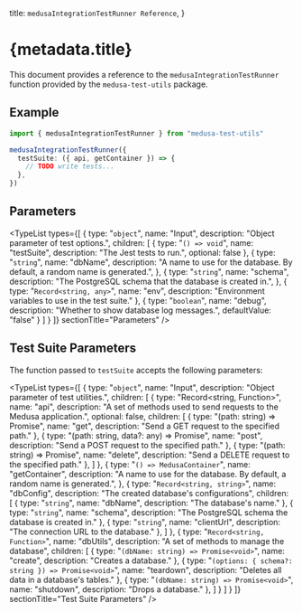 
  title: `medusaIntegrationTestRunner Reference`,
}

# {metadata.title}

This document provides a reference to the `medusaIntegrationTestRunner` function provided by the `medusa-test-utils` package.

## Example

```ts
import { medusaIntegrationTestRunner } from "medusa-test-utils"

medusaIntegrationTestRunner({
  testSuite: ({ api, getContainer }) => {
    // TODO write tests...
  },
})
```

## Parameters

<TypeList
  types={[
    {
      type: "`object`",
      name: "Input",
      description: "Object parameter of test options.",
      children: [
        {
          type: "`() => void`",
          name: "testSuite",
          description: "The Jest tests to run.",
          optional: false
        },
        {
          type: "`string`",
          name: "dbName",
          description: "A name to use for the database. By default, a random name is generated.",
        },
        {
          type: "`string`",
          name: "schema",
          description: "The PostgreSQL schema that the database is created in.",
        },
        {
          type: "`Record<string, any>`",
          name: "env",
          description: "Environment variables to use in the test suite."
        },
        {
          type: "`boolean`",
          name: "debug",
          description: "Whether to show database log messages.",
          defaultValue: "false"
        }
      ]
    }
  ]}
  sectionTitle="Parameters"
/>

## Test Suite Parameters

The function passed to `testSuite` accepts the following parameters:

<TypeList
  types={[
    {
      type: "`object`",
      name: "Input",
      description: "Object parameter of test utilities.",
      children: [
        {
          type: "Record<string, Function>",
          name: "api",
          description: "A set of methods used to send requests to the Medusa application.",
          optional: false,
          children: [
            {
              type: "(path: string) => Promise<any>",
              name: "get",
              description: "Send a GET request to the specified path."
            },
            {
              type: "(path: string, data?: any) => Promise<any>",
              name: "post",
              description: "Send a POST request to the specified path."
            },
            {
              type: "(path: string) => Promise<any>",
              name: "delete",
              description: "Send a DELETE request to the specified path."
            },
          ]
        },
        {
          type: "`() => MedusaContainer`",
          name: "getContainer",
          description: "A name to use for the database. By default, a random name is generated.",
        },
        {
          type: "`Record<string, string>`",
          name: "dbConfig",
          description: "The created database's configurations",
          children: [
            {
              type: "`string`",
              name: "dbName",
              description: "The database's name."
            },
            {
              type: "`string`",
              name: "schema",
              description: "The PostgreSQL schema the database is created in."
            },
            {
              type: "`string`",
              name: "clientUrl",
              description: "The connection URL to the database."
            },
          ]
        },
        {
          type: "`Record<string, Function>`",
          name: "dbUtils",
          description: "A set of methods to manage the database",
          children: [
            {
              type: "`(dbName: string) => Promise<void>`",
              name: "create",
              description: "Creates a database."
            },
            {
              type: "`(options: { schema?: string }) => Promise<void>`",
              name: "teardown",
              description: "Deletes all data in a database's tables."
            },
            {
              type: "`(dbName: string) => Promise<void>`",
              name: "shutdown",
              description: "Drops a database."
            },
          ]
        }
      ]
    }
  ]}
  sectionTitle="Test Suite Parameters"
/>
